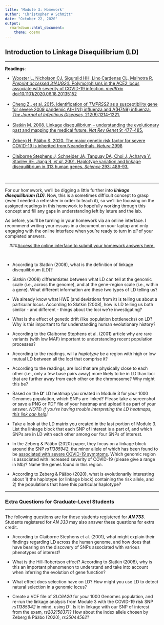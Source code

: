 ```yaml
---
title: 'Module 3: Homework'
author: "Christopher A Schmitt"
date: "October 22, 2020"
output: 
  rmarkdown::html_document:
    theme: cosmo
---
```


## Introduction to Linkage Disequilibrium (LD)

***

**Readings**:<ul> 
<li>[Wooster L, Nicholson CJ, Sigurslid HH, Lino Cardenas CL, Malhotra R. *Preprint accessed 31AUG20*. Polymorphisms in the ACE2 locus associate with severity of COVID-19 infection. *medRxiv* doi:10.1101/2020.06.18.20135152](https://www.medrxiv.org/content/10.1101/2020.06.18.20135152v1.full.pdf)</li><br>
<li>[Cheng Z., et al. 2015. Identification of *TMPRSS2* as a susceptibility gene for severe 2009 pandemic A(H1N1) influenza and A(H7N9) influenza. *The Journal of Infectious Diseases*, 212(8):1214–1221.](https://academic.oup.com/jid/article/212/8/1214/2193475)</li><br>
<li>[Slatkin M. 2008. Linkage disequilibrium – understanding the evolutionary past and mapping the medical future. *Nat Rev Genet* 9: 477-485.](https://www.nature.com/articles/nrg2361)</li><br>
<li>[Zeberg H, Pääbo S. 2020. The major genetic risk factor for severe COVID-19 is inherited from Neanderthals. *Nature* 2998 ](https://www.nature.com/articles/s41586-020-2818-3)</li><br>
<li>[Claiborne Stephens J, Schneider JA, Tanguay DA, Choi J, Acharya Y, Stanley SE, Jiang R, *et al*. 2001. Haplotype variation and linkage disequilibrium in 313 human genes. *Science* 293: 489-93.](http://science.sciencemag.org/content/293/5529/489)</li></ul><br>

***

For our homework, we'll be digging a little further into ***linkage disequilibrium (LD)***. Now, this is a sometimes difficult concept to grasp (even I needed a refresher in order to teach it), so we'll be focusing on the assigned readings in this homework to hopefully working through this concept and fill any gaps in understanding left by leture and the lab.

As before, you'll be turning in your homework via an online interface.  I recommend writing your essays in a document on your laptop and only engaging with the online interface when you're ready to turn in *all* of your completed answers.<br>

<center>
###[Access the online interface to submit your homework answers here.](https://goo.gl/forms/HVN5KaCMlzbzeAHK2)
</center><br>

* According to Slatkin (2008), what is the definition of linkage disequilibrium (LD)?

* Slatkin (2008) differentiates between what LD can tell at the genomic scale (i.e., across the genome), and at the gene-region scale (i.e., within a gene). What different information are these two types of LD telling us?

* We already know what HWE (and deviations from it) is telling us about a particular locus. According to Slatkin (2008), how is LD telling us both similar - and different - things about the loci we're investigating?

* What is the effect of genetic drift (like population bottlenecks) on LD? Why is this important to for understanding human evolutionary history?

* According to the Claiborne Stephens et al. (2001) article why are rare variants (with low MAF) important to understanding recent population processes?

* According to the readings, will a *haplotype* be a region with high or low mutual LD between all the loci that comprise it?

* According to the readings, are loci that are physically close to each other (i.e., only a few base pairs away) more likely to be in LD than loci that are further away from each other on the chromosome? Why might this be?

* Based on the **D'** LD heatmap you created in Module 3 for *your* 1000 Genomes population, which SNPs are linked? Please take a screenshot or save a PNG or PDF file of your heatmap and upload it as part of your answer. *NOTE: If you're having trouble interpreting the LD heatmaps, [this link can help](https://estrip.org/articles/read/tinypliny/44920/Linkage_Disequilibrium_Blocks_Triangles.html)!*<br>

* Take a look at the LD matrix you created in the last portion of Module 3. List the linkage block that each SNP of interest is a part of, and which SNPs are in LD with each other among our four SNPs of interest.

* In the Zeberg & Pääbo (2020) paper, they focus on a linkage block around the SNP *rs11385942*, the minor allele of which has been found to be [associated with severe COVID-19 symptoms](https://www.ncbi.nlm.nih.gov/pmc/articles/PMC7315890/). Which genomic region is associated with increased severity of COVID-19 (please give a range in Mb)?  Name the genes found in this region.

* According to Zeberg & Pääbo (2020), what is evolutionarily interesting about 1) the haplotype (or linkage block) containing the risk allele, and 2) the populations that have this particular haplotype?

***

### Extra Questions for Graduate-Level Students

***

The following questions are for those students registered for ***AN 733***. Students registered for *AN 333* may also answer these questions for extra credit.<br>

* According to Claiborne Stephens et al. (2001), what might explain their findings regarding LD across the human genome, and how does that have bearing on the discovery of SNPs associated with various phenotypes of interest?

* What is the Hill-Robertson effect? According to Slatkin (2008), why is this an important phenomenon to understand and take into account when inferring the evolution of gene function?

* What effect does selection have on LD? How might you use LD to detect natural selection in a genomic locus?

* Create a VCF file of *SLC6A20* for *your* 1000 Genomes population, and re-run the linkage analysis from Module 3 with the COVID-19 risk SNP *rs11385942* in mind, using *D'*. Is it in linkage with our SNP of interest from the exam, *rs202158371*? How about the index allele chosen by Zeberg & Pääbo (2020), *rs35044562*? <br><br><br>

